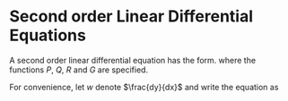 # Second order Linear Differential Equations {#sec-2ndorder}

A second order linear differential equation has the form.
\begin{equation}
  P(x)\frac{d^2y}{dx^2} + Q(x)\frac{dy}{dx} + R(x)y = G(x),
  \label{genericode}
\end{equation}
where the functions $P$, $Q$, $R$ and $G$ are specified.

For convenience, let $w$ denote $\frac{dy}{dx}$ and write the equation as
\begin{align}
  \frac{dy}{dx} &= w \\
  P\frac{dw}{dx} &= - Qw - Ry + G
\end{align}

